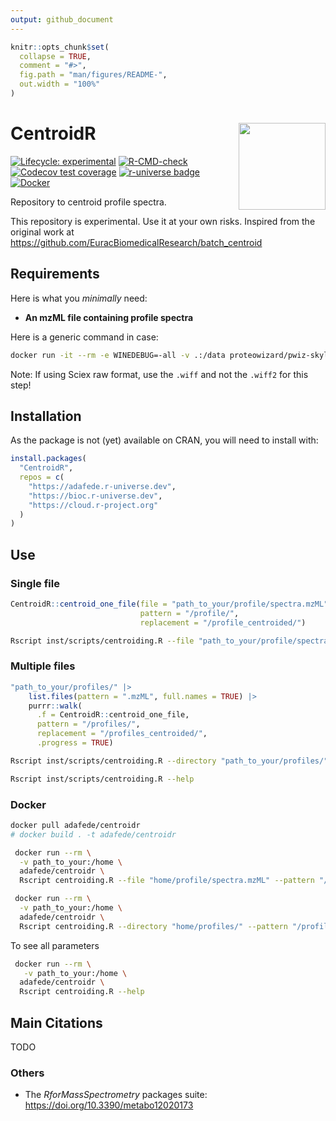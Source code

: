 ```yaml
---
output: github_document
---
```


<!-- README.md is generated from README.qmd. Please edit that file -->

```r
knitr::opts_chunk$set(
  collapse = TRUE,
  comment = "#>",
  fig.path = "man/figures/README-",
  out.width = "100%"
)
```

# CentroidR <img src='https://raw.githubusercontent.com/adafede/CentroidR/main/man/figures/logo.svg' align="right" height="139" />

<!-- badges: start -->
[![Lifecycle: experimental](https://img.shields.io/badge/lifecycle-experimental-orange.svg)](https://lifecycle.r-lib.org/articles/stages.html#experimental)
[![R-CMD-check](https://github.com/adafede/CentroidR/actions/workflows/R-CMD-check.yaml/badge.svg)](https://github.com/adafede/CentroidR/actions/workflows/R-CMD-check.yaml)
[![Codecov test coverage](https://codecov.io/gh/adafede/CentroidR/graph/badge.svg)](https://app.codecov.io/gh/adafede/CentroidR)
[![r-universe badge](https://adafede.r-universe.dev/CentroidR/badges/version?&color=blue&style=classic)](https://adafede.r-universe.dev/CentroidR)
[![Docker](https://badgen.net/badge/docker/centroidr?icon&label)](https://hub.docker.com/r/adafede/centroidr/)
<!-- badges: end -->

Repository to centroid profile spectra.

This repository is experimental.
Use it at your own risks.
Inspired from the original work at <https://github.com/EuracBiomedicalResearch/batch_centroid>

## Requirements

Here is what you *minimally* need:

- **An mzML file containing profile spectra**

Here is a generic command in case:

``` bash
docker run -it --rm -e WINEDEBUG=-all -v .:/data proteowizard/pwiz-skyline-i-agree-to-the-vendor-licenses wine msconvert "path_to_your/raw/spectra.wiff" --ignoreUnknownInstrumentError
```

Note: If using Sciex raw format, use the `.wiff` and not the `.wiff2` for this step!


## Installation

As the package is not (yet) available on CRAN, you will need to install with:

``` r
install.packages(
  "CentroidR",
  repos = c(
    "https://adafede.r-universe.dev",
    "https://bioc.r-universe.dev",
    "https://cloud.r-project.org"
  )
)
```

## Use

### Single file

```r
CentroidR::centroid_one_file(file = "path_to_your/profile/spectra.mzML",
                             pattern = "/profile/",
                             replacement = "/profile_centroided/")
```

``` bash
Rscript inst/scripts/centroiding.R --file "path_to_your/profile/spectra.mzML" --pattern "/profile/" --replacement "/profile_centroided/"
```

### Multiple files

```r
"path_to_your/profiles/" |>
    list.files(pattern = ".mzML", full.names = TRUE) |>
    purrr::walk(
      .f = CentroidR::centroid_one_file,
      pattern = "/profiles/",
      replacement = "/profiles_centroided/",
      .progress = TRUE)
```

``` bash
Rscript inst/scripts/centroiding.R --directory "path_to_your/profiles/" --pattern "/profiles/" --replacement "/profiles_centroided/"
```

``` bash
Rscript inst/scripts/centroiding.R --help
```

### Docker

``` bash
docker pull adafede/centroidr
# docker build . -t adafede/centroidr
```

``` bash
 docker run --rm \
  -v path_to_your:/home \
  adafede/centroidr \
  Rscript centroiding.R --file "home/profile/spectra.mzML" --pattern "/profile/" --replacement "/profile_centroided/"
```

``` bash
 docker run --rm \
  -v path_to_your:/home \
  adafede/centroidr \
  Rscript centroiding.R --directory "home/profiles/" --pattern "/profiles/" --replacement "/profiles_centroided/"
```

To see all parameters

``` bash
 docker run --rm \
   -v path_to_your:/home \
  adafede/centroidr \
  Rscript centroiding.R --help
```

## Main Citations

TODO

### Others

- The *RforMassSpectrometry* packages suite: <https://doi.org/10.3390/metabo12020173>
